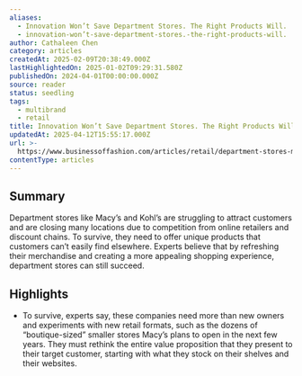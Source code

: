 ```yaml
---
aliases:
  - Innovation Won’t Save Department Stores. The Right Products Will.
  - innovation-won’t-save-department-stores.-the-right-products-will.
author: Cathaleen Chen
category: articles
createdAt: 2025-02-09T20:38:49.000Z
lastHighlightedOn: 2025-01-02T09:29:31.580Z
publishedOn: 2024-04-01T00:00:00.000Z
source: reader
status: seedling
tags:
  - multibrand
  - retail
title: Innovation Won’t Save Department Stores. The Right Products Will.
updatedAt: 2025-04-12T15:55:17.000Z
url: >-
  https://www.businessoffashion.com/articles/retail/department-stores-macys-nordstrom-kohls/
contentType: articles
---
```

## Summary

Department stores like Macy’s and Kohl’s are struggling to attract customers and are closing many locations due to competition from online retailers and discount chains. To survive, they need to offer unique products that customers can’t easily find elsewhere. Experts believe that by refreshing their merchandise and creating a more appealing shopping experience, department stores can still succeed.

## Highlights

- To survive, experts say, these companies need more than new owners and experiments with new retail formats, such as the dozens of “boutique-sized” smaller stores Macy’s plans to open in the next few years. They must rethink the entire value proposition that they present to their target customer, starting with what they stock on their shelves and their websites.
